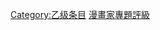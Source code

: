 {{catmore1|[[WikiProject:漫画家|WikiProject:漫画家]]}}
{{Articles by Quality|topic=漫画家|project=漫画家|format=TOC}}
{{empty category}}

[[Category:乙级条目|Category:乙级条目]]
[[Category:漫畫家專題評級|]]